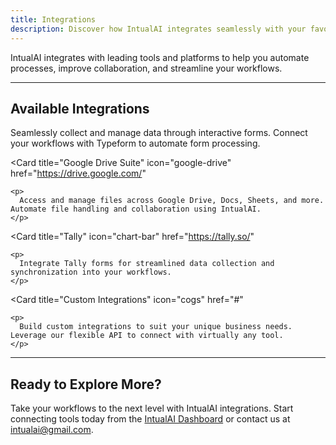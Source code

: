 ```yaml
---
title: Integrations
description: Discover how IntualAI integrates seamlessly with your favorite tools to enhance workflows and collaboration.
---
```


IntualAI integrates with leading tools and platforms to help you automate processes, improve collaboration, and streamline your workflows.

---

## Available Integrations

<CardGroup cols={2}>
  <Card
    title="Typeform"
    icon="page"
    href="https://www.typeform.com/"
  >
    <p>
      Seamlessly collect and manage data through interactive forms. Connect your workflows with Typeform to automate form processing.
    </p>
  </Card>

  <Card
    title="Google Drive Suite"
    icon="google-drive"
    href="https://drive.google.com/"
  >
    <p>
      Access and manage files across Google Drive, Docs, Sheets, and more. Automate file handling and collaboration using IntualAI.
    </p>
  </Card>

  <Card
    title="Tally"
    icon="chart-bar"
    href="https://tally.so/"
  >
    <p>
      Integrate Tally forms for streamlined data collection and synchronization into your workflows.
    </p>
  </Card>

  <Card
    title="Custom Integrations"
    icon="cogs"
    href="#"
  >
    <p>
      Build custom integrations to suit your unique business needs. Leverage our flexible API to connect with virtually any tool.
    </p>
  </Card>
</CardGroup>

---

## Ready to Explore More?

Take your workflows to the next level with IntualAI integrations. Start connecting tools today from the [IntualAI Dashboard](https://intualai.com/app/projects) or contact us at [intualai@gmail.com](mailto:intualai@gmail.com).
